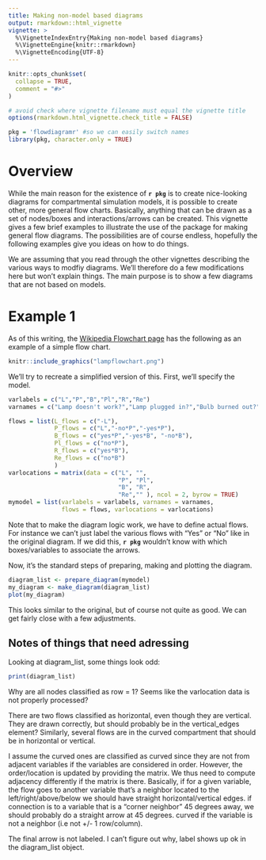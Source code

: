 ```yaml
---
title: Making non-model based diagrams
output: rmarkdown::html_vignette
vignette: >
  %\VignetteIndexEntry{Making non-model based diagrams}
  %\VignetteEngine{knitr::rmarkdown}
  %\VignetteEncoding{UTF-8}
---
```


```r
knitr::opts_chunk$set(
  collapse = TRUE,
  comment = "#>"
)

# avoid check where vignette filename must equal the vignette title
options(rmarkdown.html_vignette.check_title = FALSE)
```

```r
pkg = 'flowdiagramr' #so we can easily switch names
library(pkg, character.only = TRUE)
```

# Overview

While the main reason for the existence of **`r pkg`** is to create nice-looking diagrams for compartmental simulation models, it is possible to create other, more general flow charts. Basically, anything that can be drawn as a set of nodes/boxes and interactions/arrows can be created. This vignette gives a few brief examples to illustrate the use of the package for making general flow diagrams. The possibilities are of course endless, hopefully the following examples give you ideas on how to do things.

We are assuming that you read through the other vignettes describing the various ways to modfiy diagrams. We'll therefore do a few modifications here but won't explain things. The main purpose is to show a few diagrams that are not based on models.


# Example 1

As of this writing, the [Wikipedia Flowchart page](https://en.wikipedia.org/wiki/Flowchart) has the following as an example of a simple flow chart.


```r
knitr::include_graphics("lampflowchart.png")
```

We'll try to recreate a simplified version of this. First, we'll specify the model.


```r
varlabels = c("L","P","B","Pl","R","Re")
varnames = c("Lamp doesn't work?","Lamp plugged in?","Bulb burned out?","Plug in lamp","Replace bulb","Repair lamp")

flows = list(L_flows = c("-L"), 
             P_flows = c("L","-no*P","-yes*P"), 
             B_flows = c("yes*P","-yes*B", "-no*B"),
             Pl_flows = c("no*P"),
             R_flows = c("yes*B"),
             Re_flows = c("no*B")
             )
varlocations = matrix(data = c("L", "",
                               "P", "Pl",
                               "B", "R", 
                               "Re","" ), ncol = 2, byrow = TRUE)
mymodel = list(varlabels = varlabels, varnames = varnames, 
               flows = flows, varlocations = varlocations)
```

Note that to make the diagram logic work, we have to define actual flows. For instance we can't just label the various flows with "Yes" or "No" like in the original diagram. If we did this, **`r pkg`** wouldn't know with which boxes/variables to associate the arrows.   


Now, it's the standard steps of preparing, making and plotting the diagram.

```r
diagram_list <- prepare_diagram(mymodel)
my_diagram <- make_diagram(diagram_list)
plot(my_diagram)
```

This looks similar to the original, but of course not quite as good. We can get fairly close with a few adjustments.

## Notes of things that need adressing

Looking at diagram_list, some things look odd:

```r
print(diagram_list)
```

Why are all nodes classified as row = 1? Seems like the varlocation data is not properly processed?

There are two flows classified as horizontal, even though they are vertical. They are drawn correctly, but should probably be in the vertical_edges element? Similarly, several flows are in the curved compartment that should be in horizontal or vertical.

I assume the curved ones are classified as curved since they are not from adjacent variables if the variables are considered in order. However, the order/location is updated by providing the matrix. We thus need to compute adjacency differently if the matrix is there. Basically, if for a given variable, the flow goes to another variable that's a neighbor located to the left/right/above/below we should have straight horizontal/vertical edges. if connection is to a variable that is a "corner neighbor" 45 degrees away, we should probably do a straight arrow at 45 degrees. curved if the variable is not a neighbor (i.e not +/- 1 row/column).

The final arrow is not labeled. I can't figure out why, label shows up ok in the diagram_list object.

